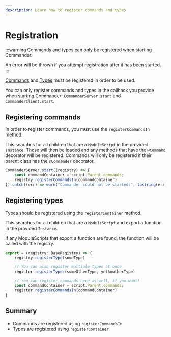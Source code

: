 ```yaml
---
description: Learn how to register commands and types
---
```


# Registration

:::warning
Commands and types can only be registered when starting Commander.

An error will be thrown if you attempt registration after it has been started.
:::

[Commands](commands.mdx) and [Types](types.mdx) must be registered in order to be used.

You can only register commands and types in the callback you provide when starting Commander:
`CommanderServer.start` and `CommanderClient.start`.

## Registering commands

In order to register commands, you must use the `registerCommandsIn` method.

This searches for all children that are a `ModuleScript` in the provided `Instance`. These will then be
loaded and any methods that have the `@Command` decorator will be registered. Commands will only be registered
if their parent class has the `@Commander` decorator.

```ts showLineNumbers
CommanderServer.start((registry) => {
    const commandContainer = script.Parent.commands;
    registry.registerCommandsIn(commandContainer)
}).catch((err) => warn("Commander could not be started:", tostring(err)));
```

## Registering types

Types should be registered using the `registerContainer` method.

This searches for all children that are a `ModuleScript` and export a function in the provided `Instance`.

If any ModuleScripts that export a function are found, the function will be called with the registry.

```ts showLineNumbers
export = (registry: BaseRegistry) => {
    registry.registerType(someType)

    // You can also register multiple types at once
    register.registerTypes(someOtherType, yetAnotherType)

    // You can register commands here as well, if you want!
    const commandContainer = script.Parent.commands;
    register.registerCommandsIn(commandContainer)
}
```

## Summary

- Commands are registered using `registerCommandsIn`
- Types are registered using `registerContainer`
